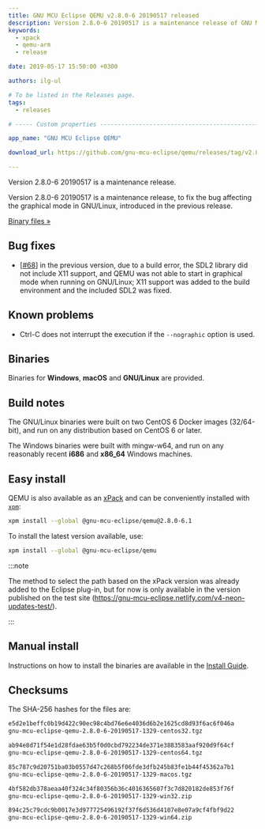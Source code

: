 ```yaml
---
title: GNU MCU Eclipse QEMU v2.8.0-6 20190517 released
description: Version 2.8.0-6 20190517 is a maintenance release of GNU MCU Eclipse QEMU.
keywords:
  - xpack
  - qemu-arm
  - release

date: 2019-05-17 15:50:00 +0300

authors: ilg-ul

# To be listed in the Releases page.
tags:
  - releases

# ----- Custom properties -----------------------------------------------------

app_name: "GNU MCU Eclipse QEMU"

download_url: https://github.com/gnu-mcu-eclipse/qemu/releases/tag/v2.8.0-6-20190517/

---
```


<head>
  <title>{frontMatter.title}</title>
  <meta property="og:title" content={frontMatter.title} />
</head>

Version 2.8.0-6 20190517 is a maintenance release.

<!-- truncate -->

Version 2.8.0-6 20190517 is a maintenance release, to fix the bug
affecting the graphical mode in GNU/Linux, introduced in the previous release.

<!-- truncate -->

<p><a href={frontMatter.download_url}>Binary files »</a></p>

## Bug fixes

- [[#68](https://github.com/gnu-mcu-eclipse/qemu/issues/68)] in the
  previous version, due to a build error, the SDL2 library did not include
  X11 support, and QEMU was not able to start in graphical mode when
  running on GNU/Linux; X11 support was added to the build environment
  and the included SDL2 was fixed.

## Known problems

- Ctrl-C does not interrupt the execution if the `--nographic` option is used.

## Binaries

Binaries for **Windows**, **macOS** and **GNU/Linux** are provided.

## Build notes

The GNU/Linux binaries were built on two CentOS 6 Docker images (32/64-bit),
and run on any distribution based on CentOS 6 or later.

The Windows binaries were built with mingw-w64, and run on any reasonably
recent **i686** and **x86_64** Windows machines.

## Easy install

QEMU is also available as an
[xPack](https://www.npmjs.com/package/@gnu-mcu-eclipse/qemu) and can be
conveniently installed with [`xpm`](https://www.npmjs.com/package/xpm):

```sh
xpm install --global @gnu-mcu-eclipse/qemu@2.8.0-6.1
```

To install the latest version available, use:

```sh
xpm install --global @gnu-mcu-eclipse/qemu
```

:::note

The method to select the path based on the xPack version was already added to the Eclipse plug-in, but for now is only available in the version published on the test site (https://gnu-mcu-eclipse.netlify.com/v4-neon-updates-test/).

:::

## Manual install

Instructions on how to install the binaries are available in the [Install Guide](/docs/install/).

## Checksums

The SHA-256 hashes for the files are:

```txt
e5d2e1beffc0b19d422c90ec98c4bd76e6e4036d6b2e1625cd8d93f6ac6f046a
gnu-mcu-eclipse-qemu-2.8.0-6-20190517-1329-centos32.tgz

ab94e8d71f54e1d28fdae63b5f0d0cbd792234de371e3883583aaf920d9f64cf
gnu-mcu-eclipse-qemu-2.8.0-6-20190517-1329-centos64.tgz

85c787c9d20751ba03b0557d47c268b5f06fde3dfb245b83fe1b44f45362a7b1
gnu-mcu-eclipse-qemu-2.8.0-6-20190517-1329-macos.tgz

4bf582db378aeaa40f324c34f80356b36c4016365607f3c7d820182de853f76f
gnu-mcu-eclipse-qemu-2.8.0-6-20190517-1329-win32.zip

894c25c79cdc9b0017e3d977725496192f37f6d536d4107e8e07a9cf4fbf9d22
gnu-mcu-eclipse-qemu-2.8.0-6-20190517-1329-win64.zip
```
